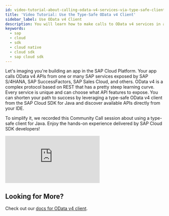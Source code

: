 ```yaml
---
id: video-tutorial-about-calling-odata-v4-services-via-type-safe-client
title: 'Video Tutorial: Use the Type-Safe OData v4 Client'
sidebar_label: Use OData v4 Client
description: You will learn how to make calls to OData v4 services in a fluent and type-safe way by leveraging type-safe client provided by sap cloud SDK for Java.
keywords:
  - sap
  - cloud
  - sdk
  - cloud native
  - cloud sdk
  - sap cloud sdk
---
```


Let's imaging you're building an app in the SAP Cloud Platform.
Your app calls OData v4 APIs from one or many SAP services exposed by SAP S/4HANA, SAP SuccessFactors, SAP Sales Cloud, and others.
OData v4 is a complex protocol based on REST that has a pretty steep learning curve.
Every service is unique and can choose what API features to expose.
You can shorten your path to success by leveraging a type-safe OData v4 client from the SAP Cloud SDK for Java and discover available APIs directly from your IDE.

To simplify it, we recorded this Community Call session about using a type-safe client for Java.
Enjoy the hands-on experience delivered by SAP Cloud SDK developers!

<div class="sdk-video-container">
  <iframe
    class="sdk-video"
    src="https://youtube.com/embed/p_JTapzii_I?start=937"
    frameborder="0"
    allow="accelerometer; autoplay; encrypted-media; gyroscope; picture-in-picture"
    allowfullscreen
  ></iframe>
</div>

## Looking for More?

Check out our [docs for OData v4 client](../features/odata/type-safe-client-odata-v4.mdx).
